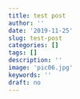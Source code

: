 ```yaml
---
title: test post
author: ''
date: '2019-11-25'
slug: test-post
categories: []
tags: []
description: ''
image: 'pic06.jpg'
keywords: ''
draft: no
---
```

